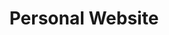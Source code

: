 ---
order: 3
title: Personal Website
description: Sample description of my app here!
thumbnail: PROSPER_before.png
image: PROSPER_after.png
skills: ["React", "Gatsby", "TypeScript", "TailwindCSS", "MDX", "GraphQL", "Netlify"]
pos: left
github_url: https://github.com/Danielpark1239/personal-site
---